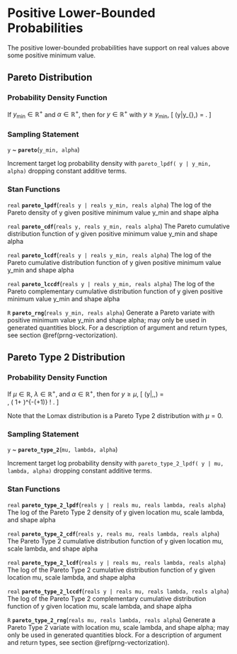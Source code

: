 # Positive Lower-Bounded Probabilities

The positive lower-bounded probabilities have support on real values
above some positive minimum value.

## Pareto Distribution

### Probability Density Function

If $y_{\text{min}} \in \mathbb{R}^+$ and $\alpha \in \mathbb{R}^+$,
then for $y \in \mathbb{R}^+$ with $y \geq y_{\text{min}}$, \[
\text{Pareto}(y|y_{\text{min}},\alpha) = \frac{\displaystyle
\alpha\,y_{\text{min}}^\alpha}{\displaystyle y^{\alpha+1}}. \]

### Sampling Statement

`y` ~ __`pareto`__(`y_min, alpha`)

Increment target log probability density with `pareto_lpdf( y | y_min, alpha)`
dropping constant additive terms.
\index{{\tt \bfseries pareto}!sampling statement|hyperpage}

### Stan Functions

<!-- real; pareto_lpdf; (reals y | reals y_min, reals alpha); -->
\index{{\tt \bfseries pareto}!{\tt (reals y | reals y\_min, reals alpha): real}|hyperpage}

`real` **`pareto_lpdf`**(`reals y | reals y_min, reals alpha`)
The log of the Pareto density of y given positive minimum value y_min
and shape alpha

<!-- real; pareto_cdf; (reals y, reals y_min, reals alpha); -->
\index{{\tt \bfseries pareto}!{\tt (reals y, reals y\_min, reals alpha): real}|hyperpage}

`real` **`pareto_cdf`**(`reals y, reals y_min, reals alpha`)
The Pareto cumulative distribution function of y given positive
minimum value y_min and shape alpha

<!-- real; pareto_lcdf; (reals y | reals y_min, reals alpha); -->
\index{{\tt \bfseries pareto}!{\tt (reals y | reals y\_min, reals alpha): real}|hyperpage}

`real` **`pareto_lcdf`**(`reals y | reals y_min, reals alpha`)
The log of the Pareto cumulative distribution function of y given
positive minimum value y_min and shape alpha

<!-- real; pareto_lccdf; (reals y | reals y_min, reals alpha); -->
\index{{\tt \bfseries pareto}!{\tt (reals y | reals y\_min, reals alpha): real}|hyperpage}

`real` **`pareto_lccdf`**(`reals y | reals y_min, reals alpha`)
The log of the Pareto complementary cumulative distribution function
of y given positive minimum value y_min and shape alpha

<!-- R; pareto_rng; (reals y_min, reals alpha); -->
\index{{\tt \bfseries pareto}!{\tt (reals y\_min, reals alpha): R}|hyperpage}

`R` **`pareto_rng`**(`reals y_min, reals alpha`)
Generate a Pareto variate with positive minimum value y_min and shape
alpha; may only be used in generated quantities block. For a
description of argument and return types, see section
\@ref(prng-vectorization).

## Pareto Type 2 Distribution

### Probability Density Function

If $\mu \in \mathbb{R}$, $\lambda \in \mathbb{R}^+$, and $\alpha \in
\mathbb{R}^+$, then for $y \geq \mu$, \[
\mathrm{Pareto\_Type\_2}(y|\mu,\lambda,\alpha) = \
\frac{\alpha}{\lambda} \, \left( 1+\frac{y-\mu}{\lambda}
\right)^{-(\alpha+1)} \! . \]

Note that the Lomax distribution is a Pareto Type 2 distribution with
$\mu=0$.

### Sampling Statement

`y` ~ __`pareto_type_2`__(`mu, lambda, alpha`)

Increment target log probability density with `pareto_type_2_lpdf( y | mu, lambda, alpha)`
dropping constant additive terms.
\index{{\tt \bfseries pareto\_type\_2}!sampling statement|hyperpage}

### Stan Functions

<!-- real; pareto_type_2_lpdf; (reals y | reals mu, reals lambda, reals alpha); -->
\index{{\tt \bfseries pareto\_type\_2}!{\tt (reals y | reals mu, reals lambda, reals alpha): real}|hyperpage}

`real` **`pareto_type_2_lpdf`**(`reals y | reals mu, reals lambda, reals alpha`)
The log of the Pareto Type 2 density of y given location mu, scale
lambda, and shape alpha

<!-- real; pareto_type_2_cdf; (reals y, reals mu, reals lambda, reals alpha); -->
\index{{\tt \bfseries pareto\_type\_2}!{\tt (reals y, reals mu, reals lambda, reals alpha): real}|hyperpage}

`real` **`pareto_type_2_cdf`**(`reals y, reals mu, reals lambda, reals alpha`)
The Pareto Type 2 cumulative distribution function of y given location
mu, scale lambda, and shape alpha

<!-- real; pareto_type_2_lcdf; (reals y | reals mu, reals lambda, reals alpha); -->
\index{{\tt \bfseries pareto\_type\_2}!{\tt (reals y | reals mu, reals lambda, reals alpha): real}|hyperpage}

`real` **`pareto_type_2_lcdf`**(`reals y | reals mu, reals lambda, reals alpha`)
The log of the Pareto Type 2 cumulative distribution function of y
given location mu, scale lambda, and shape alpha

<!-- real; pareto_type_2_lccdf; (reals y | reals mu, reals lambda, reals alpha); -->
\index{{\tt \bfseries pareto\_type\_2}!{\tt (reals y | reals mu, reals lambda, reals alpha): real}|hyperpage}

`real` **`pareto_type_2_lccdf`**(`reals y | reals mu, reals lambda, reals alpha`)
The log of the Pareto Type 2 complementary cumulative distribution
function of y given location mu, scale lambda, and shape alpha

<!-- R; pareto_type_2_rng; (reals mu, reals lambda, reals alpha); -->
\index{{\tt \bfseries pareto\_type\_2}!{\tt (reals mu, reals lambda, reals alpha): R}|hyperpage}

`R` **`pareto_type_2_rng`**(`reals mu, reals lambda, reals alpha`)
Generate a Pareto Type 2 variate with location mu, scale lambda, and
shape alpha; may only be used in generated quantities block. For a
description of argument and return types, see section
\@ref(prng-vectorization).

